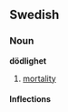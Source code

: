 ==Swedish==
===Noun===
'''dödlighet'''
#[[mortality]]

====Inflections====
{{sv-noun-un|gender=Common|dödlighet|dödligheten|dödlighets|dödlighetens}}